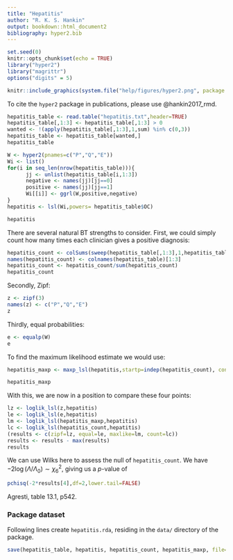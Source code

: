 ```yaml
---
title: "Hepatitis"
author: "R. K. S. Hankin"
output: bookdown::html_document2
bibliography: hyper2.bib
---
```



```r
set.seed(0)
knitr::opts_chunk$set(echo = TRUE)
library("hyper2")
library("magrittr")
options("digits" = 5)
```

```r
knitr::include_graphics(system.file("help/figures/hyper2.png", package = "hyper2"))
```

To cite the `hyper2` package in publications, please use @hankin2017_rmd.

```r
hepatitis_table <- read.table("hepatitis.txt",header=TRUE)
hepatitis_table[,1:3] <- hepatitis_table[,1:3] > 0
wanted <- !(apply(hepatitis_table[,1:3],1,sum) %in% c(0,3))
hepatitis_table <- hepatitis_table[wanted,]
hepatitis_table
```

```r
W <- hyper2(pnames=c("P","Q","E"))
Wi <- list()
for(i in seq_len(nrow(hepatitis_table))){
      jj <- unlist(hepatitis_table[i,1:3])
      negative <- names(jj)[jj==0]
      positive <- names(jj)[jj==1]
      Wi[[i]] <- ggrl(W,positive,negative)
}
hepatitis <- lsl(Wi,powers= hepatitis_table$OC)
```


```r
hepatitis
```			


There are several natural BT strengths to consider.  First, we could
simply count how many times each clinician gives a positive diagnosis:

```r
hepatitis_count <- colSums(sweep(hepatitis_table[,1:3],1,hepatitis_table$OC,"*"))
names(hepatitis_count) <- colnames(hepatitis_table)[1:3]
hepatitis_count <- hepatitis_count/sum(hepatitis_count)
hepatitis_count
```

Secondly, Zipf:


```r
z <- zipf(3)
names(z) <- c("P","Q","E")
z
```

Thirdly, equal probabilities:


```r
e <- equalp(W)
e
```

To find the maximum likelihood estimate we would use:

```r
hepatitis_maxp <- maxp_lsl(hepatitis,startp=indep(hepatitis_count), control=list(trace=110))
```

```r
hepatitis_maxp
```

With this, we are now in a position to compare these four points:

```r
lz <- loglik_lsl(z,hepatitis) 
le <- loglik_lsl(e,hepatitis)
lm <- loglik_lsl(hepatitis_maxp,hepatitis)
lc <- loglik_lsl(hepatitis_count,hepatitis)
(results <- c(zipf=lz, equal=le, maxlike=lm, count=lc))
results <- results - max(results)
results
```

We can use Wilks here to assess the null of `hepatitis_count`.  We
have $-2\log(\Lambda/\Lambda_0)\sim\chi^2_6$, giving us a $p$-value of

```r
pchisq(-2*results[4],df=2,lower.tail=FALSE)
```



Agresti, table 13.1, p542.

### Package dataset {-}

Following lines create `hepatitis.rda`, residing in the `data/`
directory of the package.


```r
save(hepatitis_table, hepatitis, hepatitis_count, hepatitis_maxp, file="hepatitis.rda")
```
